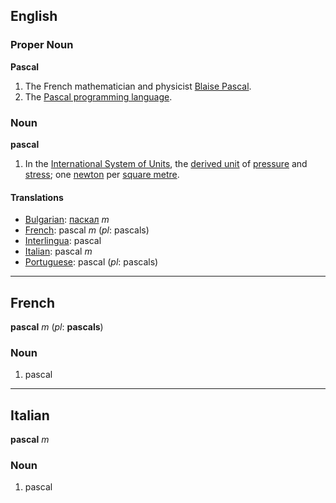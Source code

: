 ==English==
===Proper Noun===
'''Pascal'''
#The French mathematician and physicist [[w:Blaise_Pascal|Blaise Pascal]].
#The [[w:Pascal_programming_language|Pascal programming language]].

===Noun===
'''pascal'''

#In the [[SI|International System of Units]], the [[derived unit]] of [[pressure]] and [[stress]]; one [[newton]] per [[square metre]].

====Translations====

*[[Bulgarian]]: [[паскал]] ''m''
*[[French]]: pascal ''m'' (''pl'': pascals)
*[[Interlingua]]: pascal
*[[Italian]]: pascal ''m''
*[[Portuguese]]: pascal (''pl'': pascals)

----

==French==
'''pascal''' ''m'' (''pl'': '''pascals''')

===Noun===

#pascal

----

==Italian==
'''pascal''' ''m''

===Noun===

#pascal